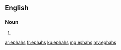 ==English==

===Noun===
{{head|en|plural}}

# {{plural of|ephah|lang=en|nocat=1}}

[[ar:ephahs]]
[[fr:ephahs]]
[[ku:ephahs]]
[[mg:ephahs]]
[[my:ephahs]]